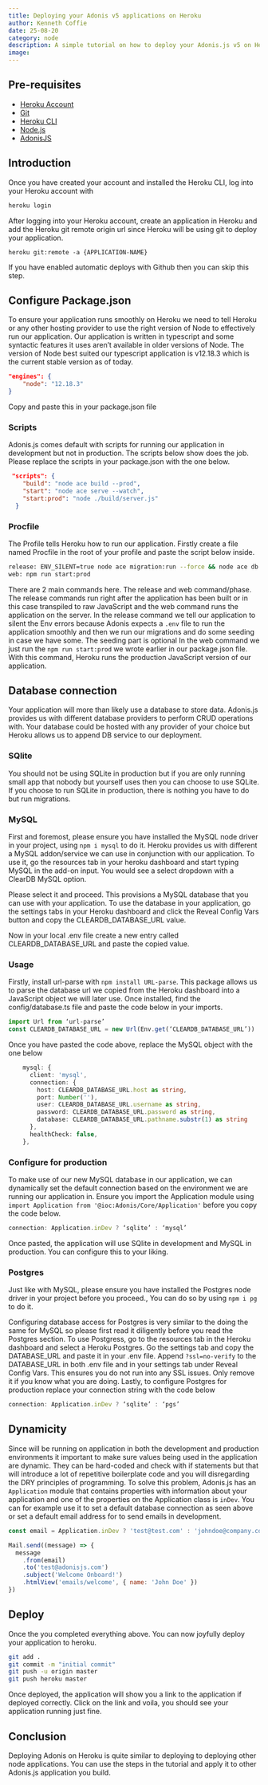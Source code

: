 ```yaml
---
title: Deploying your Adonis v5 applications on Heroku
author: Kenneth Coffie
date: 25-08-20
category: node
description: A simple tutorial on how to deploy your Adonis.js v5 on Heroku. Also learn to provision your databases too.
image: 
---
```


## Pre-requisites
- [Heroku Account](https://signup.heroku.com/)
- [Git](https://git-scm.com/)
- [Heroku CLI](https://devcenter.heroku.com/articles/heroku-cli)
- [Node.js](https://nodejs.org/en/)
- [AdonisJS](https://preview.adonisjs.com/guides/quick-start)

## Introduction
Once you have created your account and installed the Heroku CLI, log into your Heroku account with

```bash
heroku login
```
After logging into your Heroku account, create an application in Heroku and add the Heroku git remote origin url since Heroku will be using git to deploy your application.

```
heroku git:remote -a {APPLICATION-NAME}
```
If you have enabled automatic deploys with Github then you can skip this step. 


## Configure Package.json
To ensure your application runs smoothly on Heroku we need to tell Heroku or any other hosting provider to use the right version of Node to effectively run our application. Our application is written in typescript and some syntactic features it uses aren’t available in older versions of Node. The version of Node best suited our typescript application is v12.18.3 which is the current stable version as of today. 

```json
"engines": {
    "node": "12.18.3"
}
```

Copy and paste this in your package.json file 

### Scripts 
Adonis.js comes default with scripts for running our application in development but not in production. The scripts below show does the job.  Please replace the scripts in your package.json with the one below.

```json
 "scripts": {
    "build": "node ace build --prod",
    "start": "node ace serve --watch",
    "start:prod": "node ./build/server.js"
  }
```

### Procfile
The Profile tells Heroku how to run our application. Firstly create a file named Procfile in the root of your profile and paste the script below inside.

```bash
release: ENV_SILENT=true node ace migration:run --force && node ace db:seed 
web: npm run start:prod
```

There are 2 main commands here. The release and web command/phase. 
The release commands run right after the application has been built or in this case transpiled to raw JavaScript and the web command runs the application on the server. In the release command we tell our application to silent the Env errors  because Adonis expects a `.env` file to run the application smoothly and then we run our migrations and do some seeding in case we have some. The seeding part is optional
In the web command we just run the `npm run start:prod` we wrote earlier in our package.json file. With this command, Heroku runs the production JavaScript version of our application.


## Database connection
Your application will more than likely use a database to store data. Adonis.js provides us with different database providers to perform CRUD operations with. Your database could be hosted with any provider of your choice but Heroku allows us to append DB service to our deployment. 

### SQlite
You should not be using SQLite in production but if you are only running small app that nobody but yourself uses then you can choose to use SQLite. If you choose to run SQLite in production, there is nothing you have to do but run migrations.

### MySQL
First and foremost, please ensure you have installed the MySQL node driver in your project, using `npm i mysql` to do it. 
Heroku provides us with different a MySQL addon/service we can use in conjunction with our application. To use it, go the resources tab in your heroku dashboard and start typing MySQL in the add-on input. You would see a select dropdown with a ClearDB MySQL option. 

Please select it and proceed. This provisions a MySQL database that you can use with your application. To use the database in your application, go the settings tabs in your Heroku dashboard and click the Reveal Config Vars button and copy the CLEARDB_DATABASE_URL value. 

Now in your local .env file create a new entry called CLEARDB_DATABASE_URL and paste the copied value. 

### Usage
Firstly, install url-parse with `npm install URL-parse`. This package allows us to parse the database url we copied from the Heroku dashboard into a JavaScript object we will later use. Once installed, find the config/database.ts file and paste the code below in your imports.

```ts
import Url from ‘url-parse’
const CLEARDB_DATABASE_URL = new Url(Env.get(‘CLEARDB_DATABASE_URL’))
```
 
Once you have pasted the code above, replace the MySQL object with the one below
```ts
    mysql: {
      client: 'mysql',
      connection: {
        host: CLEARDB_DATABASE_URL.host as string,
        port: Number(''),
        user: CLEARDB_DATABASE_URL.username as string,
        password: CLEARDB_DATABASE_URL.password as string,
        database: CLEARDB_DATABASE_URL.pathname.substr(1) as string
      },
      healthCheck: false,
    },
``` 

### Configure for production
To make use of our new MySQL database in our application, we can dynamically set the default connection based on the environment we are running our application in.  Ensure you import the Application module using `import Application from '@ioc:Adonis/Core/Application'` before you copy the code below.

```js
connection: Application.inDev ? ‘sqlite’ : ‘mysql’ 
```
Once pasted, the application will use SQlite in development and MySQL in production. You can configure this to your liking.

### Postgres 
Just like with MySQL, please ensure you have installed the Postgres node driver in your project before you proceed., You can do so by using `npm i pg` to do it. 

Configuring database access for Postgres is very similar to the doing the same for MySQL so please first read it diligently before you read the Postgres section. To use Postgress, go to the resources tab in the Heroku dashboard and select a Heroku Postgres. Go the settings tab and copy the DATABASE_URL and paste it in your .env file.  Append `?ssl=no-verify` to the DATABASE_URL in both .env file and in your settings tab under Reveal Config Vars. This ensures you do not run into any SSL issues. Only remove it if you know what you are doing. 
Lastly, to configure Postgres for production replace your connection string with the code below

```js
connection: Application.inDev ? ‘sqlite’ : ‘pgs’ 
```


## Dynamicity
Since will be running on application in both the development and production environments it important to make sure values being used in the application are dynamic.  They can be hard-coded and check with if statements but that will introduce a lot of repetitive boilerplate code and you will disregarding the DRY principles of programming. To solve this problem, Adonis.js has an `Application` module that contains properties with information about your application and one of the properties on the  Application class is `inDev`. You can for example use it to set a default database connection as seen above or set a default email address for to send emails in development.

```js
const email = Application.inDev ? 'test@test.com' : 'johndoe@company.com'

Mail.send((message) => {
  message
    .from(email)
    .to('test@adonisjs.com')
    .subject('Welcome Onboard!')
    .htmlView('emails/welcome', { name: 'John Doe' })
})

```


## Deploy 
Once the you completed everything above. You can now joyfully deploy your application to heroku. 

```bash
git add . 
git commit -m "initial commit"
git push -u origin master
git push heroku master
```

Once deployed, the application will show you a link to the application if deployed correctly. Click on the link and voila, you should see your application running just fine. 

<!-- ### Port and host errors -->

## Conclusion
Deploying Adonis on Heroku is quite similar to deploying to deploying other node applications. You can use the steps in the tutorial and apply it to other Adonis.js application you build.

## 